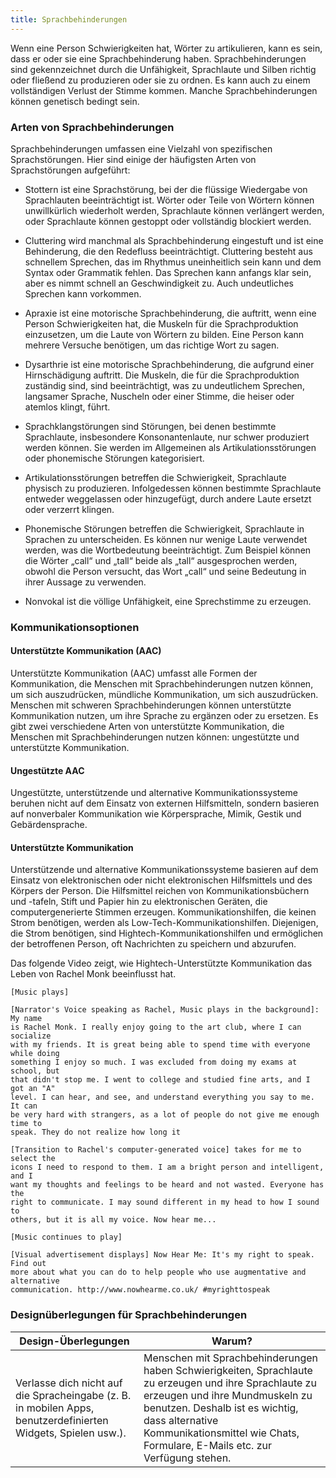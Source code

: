 ```yaml
---
title: Sprachbehinderungen
---
```



Wenn eine Person Schwierigkeiten hat, Wörter zu artikulieren, kann es sein, dass er oder sie eine
Sprachbehinderung haben. Sprachbehinderungen sind gekennzeichnet durch die Unfähigkeit, Sprachlaute
und Silben richtig oder fließend zu produzieren oder sie zu ordnen. Es kann auch zu einem vollständigen
Verlust der Stimme kommen. Manche Sprachbehinderungen können genetisch bedingt sein.

### Arten von Sprachbehinderungen

Sprachbehinderungen umfassen eine Vielzahl von spezifischen Sprachstörungen. Hier
sind einige der häufigsten Arten von Sprachstörungen aufgeführt:

- Stottern ist eine Sprachstörung, bei der die flüssige Wiedergabe von Sprachlauten
  beeinträchtigt ist. Wörter oder Teile von Wörtern können unwillkürlich wiederholt
  werden, Sprachlaute können verlängert werden, oder Sprachlaute können gestoppt
  oder vollständig blockiert werden.

- Cluttering wird manchmal als Sprachbehinderung eingestuft und ist eine Behinderung,
  die den Redefluss beeinträchtigt. Cluttering besteht aus schnellem Sprechen, das
  im Rhythmus uneinheitlich sein kann und dem Syntax oder Grammatik fehlen. Das
  Sprechen kann anfangs klar sein, aber es nimmt schnell an Geschwindigkeit zu.
  Auch undeutliches Sprechen kann vorkommen.

- Apraxie ist eine motorische Sprachbehinderung, die auftritt, wenn eine Person
  Schwierigkeiten hat, die Muskeln für die Sprachproduktion einzusetzen, um die
  Laute von Wörtern zu bilden. Eine Person kann mehrere Versuche benötigen, um das
  richtige Wort zu sagen.

- Dysarthrie ist eine motorische Sprachbehinderung, die aufgrund einer Hirnschädigung
  auftritt. Die Muskeln, die für die Sprachproduktion zuständig sind, sind beeinträchtigt,
  was zu undeutlichem Sprechen, langsamer Sprache, Nuscheln oder einer Stimme,
  die heiser oder atemlos klingt, führt.

- Sprachklangstörungen sind Störungen, bei denen bestimmte Sprachlaute, insbesondere
  Konsonantenlaute, nur schwer produziert werden können. Sie werden im Allgemeinen
  als Artikulationsstörungen oder phonemische Störungen kategorisiert.

- Artikulationsstörungen betreffen die Schwierigkeit, Sprachlaute physisch zu
  produzieren. Infolgedessen können bestimmte Sprachlaute entweder weggelassen
  oder hinzugefügt, durch andere Laute ersetzt oder verzerrt klingen.

- Phonemische Störungen betreffen die Schwierigkeit, Sprachlaute in Sprachen zu unterscheiden. Es können
  nur wenige Laute verwendet werden, was die Wortbedeutung beeinträchtigt. Zum Beispiel können die Wörter
  „call“ und „tall“ beide als „tall“ ausgesprochen werden, obwohl die Person versucht, das Wort „call“
  und seine Bedeutung in ihrer Aussage zu verwenden.

- Nonvokal ist die völlige Unfähigkeit, eine Sprechstimme zu erzeugen.

### Kommunikationsoptionen

#### Unterstützte Kommunikation (AAC)

Unterstützte Kommunikation (AAC) umfasst alle Formen der Kommunikation, die Menschen mit Sprachbehinderungen
nutzen können, um sich auszudrücken, mündliche Kommunikation, um sich auszudrücken. Menschen mit
schweren Sprachbehinderungen können unterstützte Kommunikation nutzen, um ihre Sprache zu ergänzen
oder zu ersetzen. Es gibt zwei verschiedene Arten von unterstützte Kommunikation, die Menschen mit
Sprachbehinderungen nutzen können: ungestützte und unterstützte Kommunikation.

#### Ungestützte AAC

Ungestützte, unterstützende und alternative Kommunikationssysteme beruhen nicht auf dem Einsatz von
externen Hilfsmitteln, sondern basieren auf nonverbaler Kommunikation wie Körpersprache, Mimik,
Gestik und Gebärdensprache.

#### Unterstützte Kommunikation

Unterstützende und alternative Kommunikationssysteme basieren auf dem Einsatz von elektronischen oder
nicht elektronischen Hilfsmittels und des Körpers der Person. Die Hilfsmittel reichen von Kommunikationsbüchern
und -tafeln, Stift und Papier hin zu elektronischen Geräten, die computergenerierte Stimmen erzeugen.
Kommunikationshilfen, die keinen Strom benötigen, werden als Low-Tech-Kommunikationshilfen. Diejenigen,
die Strom benötigen, sind Hightech-Kommunikationshilfen und ermöglichen der betroffenen Person, oft
Nachrichten zu speichern und abzurufen.

Das folgende Video zeigt, wie Hightech-Unterstützte Kommunikation das Leben von
Rachel Monk beeinflusst hat.

<YouTube id='dEYyuLyovLg' />

<Accordion>
  <AccordionItem header="Video-Abschrift">

    [Music plays]

    [Narrator's Voice speaking as Rachel, Music plays in the background]: My name
    is Rachel Monk. I really enjoy going to the art club, where I can socialize
    with my friends. It is great being able to spend time with everyone while doing
    something I enjoy so much. I was excluded from doing my exams at school, but
    that didn't stop me. I went to college and studied fine arts, and I got an "A"
    level. I can hear, and see, and understand everything you say to me. It can
    be very hard with strangers, as a lot of people do not give me enough time to
    speak. They do not realize how long it

    [Transition to Rachel's computer-generated voice] takes for me to select the
    icons I need to respond to them. I am a bright person and intelligent, and I
    want my thoughts and feelings to be heard and not wasted. Everyone has the
    right to communicate. I may sound different in my head to how I sound to
    others, but it is all my voice. Now hear me...

    [Music continues to play]

    [Visual advertisement displays] Now Hear Me: It's my right to speak. Find out
    more about what you can do to help people who use augmentative and alternative
    communication. http://www.nowhearme.co.uk/ #myrighttospeak

  </AccordionItem>
</Accordion>

### Designüberlegungen für Sprachbehinderungen

<table>
  <thead>
    <tr>
      <th>Design-Überlegungen</th>
      <th>Warum?</th>
    </tr>
  </thead>
  <tbody>
    <tr>
      <td data-label='Design-Überlegungen'>
        Verlasse dich nicht auf die Spracheingabe (z. B. in mobilen Apps, benutzerdefinierten
        Widgets, Spielen usw.).
      </td>
      <td data-label='Warum?'>
        Menschen mit Sprachbehinderungen haben Schwierigkeiten, Sprachlaute zu erzeugen und ihre
        Sprachlaute zu erzeugen und ihre Mundmuskeln zu benutzen. Deshalb ist es wichtig, dass
        alternative Kommunikationsmittel wie Chats, Formulare, E-Mails etc. zur Verfügung stehen.
      </td>
    </tr>
  </tbody>
</table>
